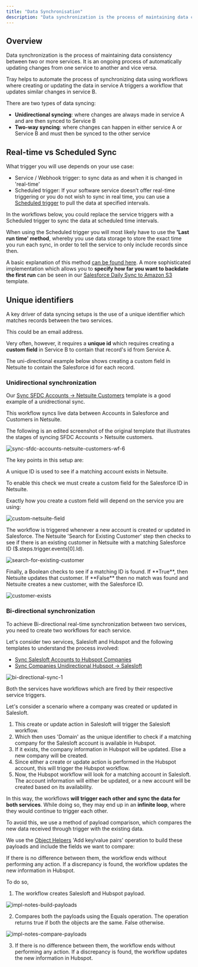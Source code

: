 ```yaml
---
title: "Data Synchronisation"
description: "Data synchronization is the process of maintaining data consistency between two or more services. "
---
```


## Overview

Data synchronization is the process of maintaining data consistency between two or more services. It is an ongoing process of automatically updating changes from one service to another and vice versa.

Tray helps to automate the process of synchronizing data using workflows where creating or updating the data in service A triggers a workflow that updates similar changes in service B.

There are two types of data syncing:

- **Unidirectional syncing**: where changes are always made in service A and are then synced to Service B
- **Two-way syncing**: where changes can happen in either service A or Service B and must then be synced to the other service

## Real-time vs Scheduled Sync

What trigger you will use depends on your use case:

- Service / Webhook trigger: to sync data as and when it is changed in 'real-time'
- Scheduled trigger: If your software service doesn’t offer real-time triggering or you do not wish to sync in real time, you can use a [Scheduled trigger](/connectors/triggers/scheduled-trigger) to pull the data at specified intervals.

In the workflows below, you could replace the service triggers with a Scheduled trigger to sync the data at scheduled time intervals.

When using the Scheduled trigger you will most likely have to use the **'Last run time' method**, whereby you use data storage to store the exact time you run each sync, in order to tell the service to only include records since then.

A basic explanation of this method [can be found here](#). A more sophisticated implementation which allows you to **specify how far you want to backdate the first run** can be seen in our [Salesforce Daily Sync to Amazon S3](/templates/sales/salesforce-daily-sync-to-amazon-s3/) template.

## Unique identifiers

A key driver of data syncing setups is the use of a unique identifier which matches records between the two services.

This could be an email address.

Very often, however, it requires a **unique id** which requires creating a **custom field** in Service B to contain that record's id from Service A.

The uni-directional example below shows creating a custom field in Netsuite to contain the Salesforce id for each record.

### Unidirectional synchronization

Our [Sync SFDC Accounts -> Netsuite Customers](/templates/sales/sync-sfdc-accounts-netsuite-customers/) template is a good example of a unidrectional sync.

This workflow syncs live data between Accounts in Salesforce and Customers in Netsuite.

The following is an edited screenshot of the original template that illustrates the stages of syncing SFDC Accounts > Netsuite customers.

![sync-sfdc-accounts-netsuite-customers-wf-6](/images/platform/automation-integration/advanced-use-cases/data-synchronisation/33d14507-33b94d71_sync-sfdc-accounts-netsuite-customers-wf-6.png)

The key points in this setup are:

<AccordionGroup>
<Accordion title="1 - Create custom field to contain unique id ">
A unique ID is used to see if a matching account exists in Netsuite.

To enable this check we must create a custom field for the Salesforce ID in Netsuite.

Exactly how you create a custom field will depend on the service you are using:

![custom-netsuite-field](/images/33d14507-b119be40_custom-netsuite-field.png)
</Accordion>

<Accordion title="2 - Record created / updated in Service A">
The workflow is triggered whenever a new account is created or updated in Salesforce.
</Accordion>

<Accordion title="3 - Check if account exists using unique id">
The Netsuite 'Search for Existing Customer' step then checks to see if there is an existing customer in Netsuite with a matching Salesforce ID ($.steps.trigger.events[0].Id).

![search-for-existing-customer](/images/33d14507-36ba8751_search-for-existing-customer.png)
</Accordion>

<Accordion title="4 - Create / update record">
Finally, a Boolean checks to see if a matching ID is found. If **True**, then Netsuite updates that customer. If **False** then no match was found and Netsuite creates a new customer, with the Salesforce ID.

![customer-exists](/images/33d14507-6016ffcc_customer-exists.png)
</Accordion>
</AccordionGroup>

### Bi-directional synchronization

To achieve Bi-directional real-time synchronization between two services, you need to create two workflows for each service.

Let's consider two services, Salesloft and Hubspot and the following templates to understand the process involved:

- [Sync Salesloft Accounts to Hubspot Companies](/templates/marketing/sync-salesloft-accounts-to-hubspot-companies/)
- [Sync Companies Unidirectional Hubspot -> Salesloft](/templates/marketing/sync-companies-hubspot-to-salesloft/)

![bi-directional-sync-1](/images/platform/automation-integration/advanced-use-cases/data-synchronisation/33d14507-17b131cd_bi-directional-sync-1.png)

Both the services have workflows which are fired by their respective service triggers.

Let's consider a scenario where a company was created or updated in Salesloft.

1. This create or update action in Salesloft will trigger the Salesloft workflow.
2. Which then uses 'Domain' as the unique identifier to check if a matching company for the Salesloft account is available in Hubspot.
3. If it exists, the company information in Hubspot will be updated. Else a new company will be created.
4. Since either a create or update action is performed in the Hubspot account, this will trigger the Hubspot workflow.
5. Now, the Hubspot workflow will look for a matching account in Salesloft. The account information will either be updated, or a new account will be created based on its availability.

In this way, the workflows **will trigger each other and sync the data for both services**. While doing so, they may end up in an **infinite loop**, where they would continue to trigger each other.

To avoid this, we use a method of payload comparison, which compares the new data received through trigger with the existing data.

We use the [Object Helpers](/connectors/helpers/object-helper/#add-key-value-pairs) 'Add key/value pairs' operation to build these payloads and include the fields we want to compare:

If there is no difference between them, the workflow ends without performing any action. If a discrepancy is found, the workflow updates the new information in Hubspot.

To do so,

1. The workflow creates Salesloft and Hubspot payload.

![impl-notes-build-payloads](/images/platform/automation-integration/advanced-use-cases/data-synchronisation/33d14507-cbc9fdf5_impl-notes-build-payloads.png)

2. Compares both the payloads using the Equals operation. The operation returns true if both the objects are the same. False otherwise.

![impl-notes-compare-payloads](/images/platform/automation-integration/advanced-use-cases/data-synchronisation/33d14507-4b9dfb60_impl-notes-compare-payloads.png)

3. If there is no difference between them, the workflow ends without performing any action. If a discrepancy is found, the workflow updates the new information in Hubspot.

